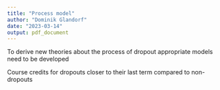 ```yaml
---
title: "Process model"
author: "Dominik Glandorf"
date: "2023-03-14"
output: pdf_document
---
```


To derive new theories about the process of dropout appropriate models need to be developed

Course credits for dropouts closer to their last term compared to non-dropouts

